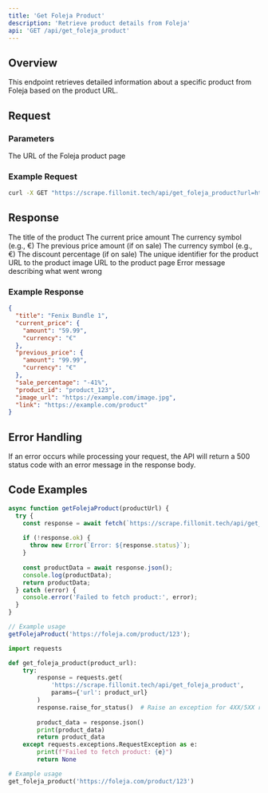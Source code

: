 ```yaml
---
title: 'Get Foleja Product'
description: 'Retrieve product details from Foleja'
api: 'GET /api/get_foleja_product'
---
```


## Overview

This endpoint retrieves detailed information about a specific product from Foleja based on the product URL.

## Request

### Parameters

<ParamField query="url" type="string" required>
  The URL of the Foleja product page
</ParamField>

### Example Request

```bash
curl -X GET "https://scrape.fillonit.tech/api/get_foleja_product?url=https://foleja.com/product/123"
```

## Response

<ResponseField name="200: OK" type="object">
  <ResponseField name="title" type="string" required>
    The title of the product
  </ResponseField>
  <ResponseField name="current_price" type="object" required>
    <ResponseField name="amount" type="string" required>
      The current price amount
    </ResponseField>
    <ResponseField name="currency" type="string" required>
      The currency symbol (e.g., €)
    </ResponseField>
  </ResponseField>
  <ResponseField name="previous_price" type="object">
    <ResponseField name="amount" type="string">
      The previous price amount (if on sale)
    </ResponseField>
    <ResponseField name="currency" type="string">
      The currency symbol (e.g., €)
    </ResponseField>
  </ResponseField>
  <ResponseField name="sale_percentage" type="string">
    The discount percentage (if on sale)
  </ResponseField>
  <ResponseField name="product_id" type="string" required>
    The unique identifier for the product
  </ResponseField>
  <ResponseField name="image_url" type="string" required>
    URL to the product image
  </ResponseField>
  <ResponseField name="link" type="string" required>
    URL to the product page
  </ResponseField>
</ResponseField>

<ResponseField name="500: Internal Server Error" type="object">
  <ResponseField name="error" type="string">
    Error message describing what went wrong
  </ResponseField>
</ResponseField>

### Example Response

```json
{
  "title": "Fenix Bundle 1",
  "current_price": {
    "amount": "59.99",
    "currency": "€"
  },
  "previous_price": {
    "amount": "99.99",
    "currency": "€"
  },
  "sale_percentage": "-41%",
  "product_id": "product_123",
  "image_url": "https://example.com/image.jpg",
  "link": "https://example.com/product"
}
```

## Error Handling

If an error occurs while processing your request, the API will return a 500 status code with an error message in the response body.

## Code Examples

<CodeGroup>

```javascript JavaScript
async function getFolejaProduct(productUrl) {
  try {
    const response = await fetch(`https://scrape.fillonit.tech/api/get_foleja_product?url=${encodeURIComponent(productUrl)}`);
    
    if (!response.ok) {
      throw new Error(`Error: ${response.status}`);
    }
    
    const productData = await response.json();
    console.log(productData);
    return productData;
  } catch (error) {
    console.error('Failed to fetch product:', error);
  }
}

// Example usage
getFolejaProduct('https://foleja.com/product/123');
```

```python Python
import requests

def get_foleja_product(product_url):
    try:
        response = requests.get(
            'https://scrape.fillonit.tech/api/get_foleja_product',
            params={'url': product_url}
        )
        response.raise_for_status()  # Raise an exception for 4XX/5XX responses
        
        product_data = response.json()
        print(product_data)
        return product_data
    except requests.exceptions.RequestException as e:
        print(f"Failed to fetch product: {e}")
        return None

# Example usage
get_foleja_product('https://foleja.com/product/123')
```

</CodeGroup>